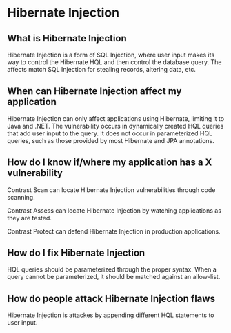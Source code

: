 # Hibernate Injection

## What is Hibernate Injection

Hibernate Injection is a form of SQL Injection, where user input makes its way to control the Hibernate HQL and then control the database query.
The affects match SQL Injection for stealing records, altering data, etc.

## When can Hibernate Injection affect my application

Hibernate Injection can only affect applications using Hibernate, limiting it to Java and .NET.
The vulnerability occurs in dynamically created HQL queries that add user input to the query. It does not occur in parameterized HQL queries, such as those provided by most Hibernate and JPA annotations.

## How do I know if/where my application has a X vulnerability

Contrast Scan can locate Hibernate Injection vulnerabilities through code scanning.

Contrast Assess can locate Hibernate Injection by watching applications as they are tested.

Contrast Protect can defend Hibernate Injection in production applications.

## How do I fix Hibernate Injection

HQL queries should be parameterized through the proper syntax. When a query cannot be parameterized, it should be matched against an allow-list.

## How do people attack Hibernate Injection flaws

Hibernate Injection is attackes by appending different HQL statements to user input.
